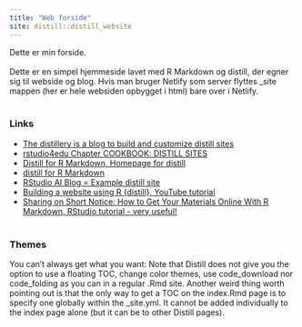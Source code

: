 ```yaml
---
title: "Web forside"
site: distill::distill_website
---
```



Dette er min forside.
\
\
Dette er en simpel hjemmeside lavet med R Markdown og distill, der egner sig til webside og blog. Hvis man bruger Netlify som server flyttes _site mappen (her er hele websiden opbygget i html) bare over i Netlify.
\
\

### Links
+ [The distillery is a blog to build and customize distill sites](https://distillery.rbind.io) 
+ [rstudio4edu Chapter COOKBOOK: DISTILL SITES](https://rstudio4edu.github.io/rstudio4edu-book/intro-distill.html) 
+ [Distill for R Markdown, Homepage for distill](https://rstudio.github.io/distill/) 
+ [distill for R Markdown](https://pkgs.rstudio.com/distill/index.html) 
+ [RStudio AI Blog = Example distill site](https://blogs.rstudio.com/ai/) 
+ [Building a website using R {distill}, YouTube tutorial](https://www.youtube.com/watch?v=Fm3bsYCilEU) 
+ [Sharing on Short Notice: How to Get Your Materials Online With R Markdown, RStudio tutorial - very useful!](https://www.rstudio.com/resources/webinars/sharing-on-short-notice-how-to-get-your-materials-online-with-r-markdown/) 
\
\

### Themes
You can’t always get what you want: Note that Distill does not give you the option to use a floating TOC, change color themes, use code_download nor code_folding as you can in a regular .Rmd site. Another weird thing worth pointing out is that the only way to get a TOC on the index.Rmd page is to specify one globally within the _site.yml. It cannot be added individually to the index page alone (but it can be to other Distill pages).
